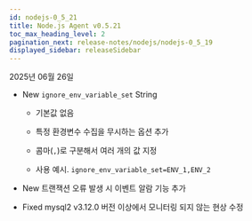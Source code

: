 ```yaml
---
id: nodejs-0_5_21
title: Node.js Agent v0.5.21
toc_max_heading_level: 2
pagination_next: release-notes/nodejs/nodejs-0_5_19
displayed_sidebar: releaseSidebar
---
```


2025년 06월 26일

- <Status priority='1'>New</Status> `ignore_env_variable_set` <span class='type'>String</span> 

    * 기본값 없음

    * 특정 환경변수 수집을 무시하는 옵션 추가

    * 콤마(`,`)로 구분해서 여러 개의 값 지정

    * 사용 예시. `ignore_env_variable_set=ENV_1,ENV_2`

- <Status priority='1'>New</Status> 트랜잭션 오류 발생 시 이벤트 알람 기능 추가

- <Status priority='0'>Fixed</Status> mysql2 v3.12.0 버전 이상에서 모니터링 되지 않는 현상 수정


<DownloadNode2 ver="0.5.21" />